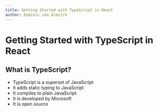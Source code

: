 ```yaml
---
title: Getting Started with TypeScript in React
author: Dominic van Almsick
---
```


# Getting Started with TypeScript in React

## What is TypeScript?

- TypeScript is a superset of JavaScript
- It adds static typing to JavaScript
- It compiles to plain JavaScript
- It is developed by Microsoft
- It is open source

